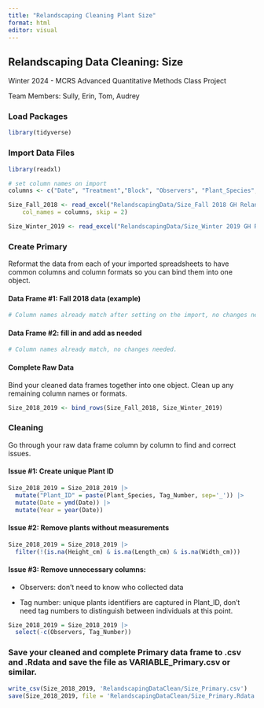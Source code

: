 ```yaml
---
title: "Relandscaping Cleaning Plant Size"
format: html
editor: visual
---
```


## Relandscaping Data Cleaning: Size

Winter 2024 - MCRS Advanced Quantitative Methods Class Project

Team Members: Sully, Erin, Tom, Audrey

### Load Packages

```r
library(tidyverse)

```

### Import Data Files

```r
library(readxl)

# set column names on import
columns <- c("Date", "Treatment","Block", "Observers", "Plant_Species", "Tag_Number", "Height_cm", "Width_cm", "Length_cm", "Notes"  )

Size_Fall_2018 <- read_excel("RelandscapingData/Size_Fall 2018 GH Relandscaping Plant Size Data.xlsx", 
    col_names = columns, skip = 2)

Size_Winter_2019 <- read_excel("RelandscapingData/Size_Winter 2019 GH Relandscaping Plant Size Data.xlsx",  col_names = columns, skip = 2)
```

### Create Primary

Reformat the data from each of your imported spreadsheets to have common columns and column formats so you can bind them into one object.

#### Data Frame #1: Fall 2018 data (example)

```r

# Column names already match after setting on the import, no changes needed.

```

#### Data Frame #2: fill in and add as needed

```r

# Column names already match, no changes needed.

```

#### Complete Raw Data

Bind your cleaned data frames together into one object. Clean up any remaining column names or formats.

```r
Size_2018_2019 <- bind_rows(Size_Fall_2018, Size_Winter_2019)
```

### Cleaning

Go through your raw data frame column by column to find and correct issues.

#### Issue #1: Create unique Plant ID

```r
Size_2018_2019 = Size_2018_2019 |> 
  mutate("Plant_ID" = paste(Plant_Species, Tag_Number, sep='_')) |>
  mutate(Date = ymd(Date)) |> 
  mutate(Year = year(Date))
```

#### Issue #2: Remove plants without measurements

```r
Size_2018_2019 = Size_2018_2019 |>
  filter(!(is.na(Height_cm) & is.na(Length_cm) & is.na(Width_cm)))
```

#### Issue #3: Remove unnecessary columns:

-   Observers: don't need to know who collected data

-   Tag number: unique plants identifiers are captured in Plant_ID, don't need tag numbers to distinguish between individuals at this point.

```r
Size_2018_2019 = Size_2018_2019 |> 
  select(-c(Observers, Tag_Number))
```

### Save your cleaned and complete Primary data frame to .csv and .Rdata and save the file as VARIABLE_Primary.csv or similar.

```r

write_csv(Size_2018_2019, 'RelandscapingDataClean/Size_Primary.csv')
save(Size_2018_2019, file = 'RelandscapingDataClean/Size_Primary.Rdata')
```
